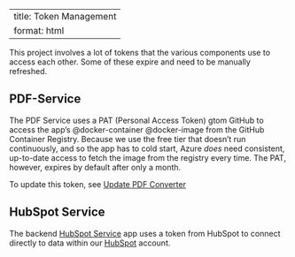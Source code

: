 --
title: Token Management
format: html
--

This project involves a lot of tokens that the various components use to access each other.  Some of these expire and need to be manually refreshed.

## PDF-Service
The PDF Service uses a PAT (Personal Access Token) gtom GitHub to access the app's @docker-container @docker-image from the GitHub Container Registry.  Because we use the free tier that doesn't run continuously, and so the app has to cold start, Azure *does* need consistent, up-to-date access to fetch the image from the registry every time.  The PAT, however, expires by default after only a month. 

To update this token, see [Update PDF Converter](../how-to/update-pdf-converter.html)

## HubSpot Service
The backend [HubSpot Service](../architecture/azure/hubspot-service/hubspot-service.html) app uses a token from HubSpot to connect directly to data within our [HubSpot](../architecture/hubspot/hubspot-overview.html) account.

